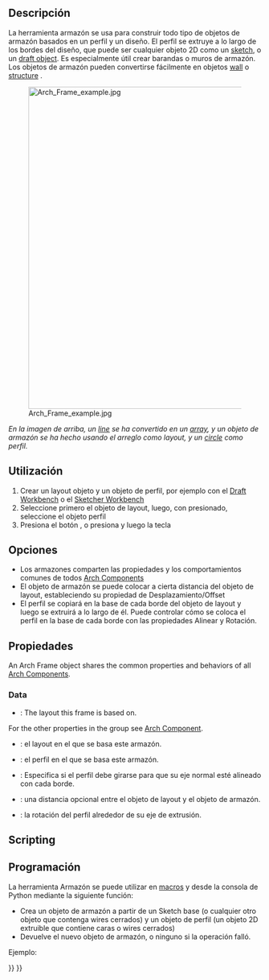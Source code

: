 <languages/>

<div class="mw-translate-fuzzy">
{{docnav/es|[[Arch_Nest|Nest]]|[[Arch_Fence|Fence]]|[[Arch_Workbench/es|Arch]]|IconL=Arch_Nest.svg |IconC=Workbench_Arch.svg |IconR=Arch_Fence.svg}}
</div>

<div class="mw-translate-fuzzy">
{{GuiCommand/es
|Name=Arch Frame
|Name/es=Arch Frame
|MenuLocation=Arch → Frame
|Workbenches=[[Arch_Workbench/es|Arch]]
|Shortcut={{KEY|F}} {{KEY|R}}
|SeeAlso=[[Arch Wall/es]], [[Arch Structure/es]]
}}
</div>

<span id="Description"></span>
==Descripción==

<div class="mw-translate-fuzzy">
La herramienta armazón se usa para construir todo tipo de objetos de armazón basados en un perfil y un diseño. El perfil se extruye a lo largo de los bordes del diseño, que puede ser cualquier objeto 2D como un [[Sketcher_Workbench/es|sketch]], o un [[Draft_Workbench/es|draft object]]. Es especialmente útil crear barandas o muros de armazón. Los objetos de armazón pueden convertirse fácilmente en objetos [[Arch Wall/es|wall]] o [[Arch Structure/es|structure]] .
</div>

[[Image:Arch Frame example.jpg|640px]]
<div class="mw-translate-fuzzy">
''En la imagen de arriba, un [[Draft Line/es|line]] se ha convertido en un [[Draft Array/es|array]], y un objeto de armazón se ha hecho usando el arreglo como layout, y un [[Draft Circle/es|circle]] como perfil.''
</div>

<span id="Usage"></span>
<div class="mw-translate-fuzzy">
==Utilización==
</div>

<div class="mw-translate-fuzzy">
# Crear un layout objeto y un objeto de perfil, por ejemplo con el [[Draft Workbench/es|Draft Workbench]] o el [[Sketcher Workbench/es|Sketcher Workbench]]
# Seleccione primero el objeto de layout, luego, con {{KEY|CTRL}} presionado, seleccione el objeto perfil
# Presiona el botón {{KEY|[[Image: Arch Frame.png|16px]] [[Arch Frame/es|Arch Frame]]}}, o presiona {{KEY|F}} y luego la tecla {{KEY|R}}
</div>

<span id="Options"></span>
==Opciones==

<div class="mw-translate-fuzzy">
* Los armazones comparten las propiedades y los comportamientos comunes de todos [[Arch Component/es|Arch Components]]
* El objeto de armazón se puede colocar a cierta distancia del objeto de layout, estableciendo su propiedad de Desplazamiento/Offset
* El perfil se copiará en la base de cada borde del objeto de layout y luego se extruirá a lo largo de él. Puede controlar cómo se coloca el perfil en la base de cada borde con las propiedades Alinear y Rotación.
</div>

<span id="Properties"></span>
==Propiedades==

An Arch Frame object shares the common properties and behaviors of all [[Arch_Component|Arch Components]].

===Data===

{{TitleProperty|Component}}

* {{PropertyData|Base|Link}}: The layout this frame is based on.

For the other properties in the group see [[Arch_Component#Properties|Arch Component]].

{{TitleProperty|Frame}}

<div class="mw-translate-fuzzy">
* {{PropertyData/es|Base}}: el layout en el que se basa este armazón.
* {{PropertyData/es|Profile}}: el perfil en el que se basa este armazón.
* {{PropertyData/es|Align}}: Especifica si el perfil debe girarse para que su eje normal esté alineado con cada borde.
* {{PropertyData/es|Offset}}: una distancia opcional entre el objeto de layout y el objeto de armazón.
* {{PropertyData/es|Rotation}}: la rotación del perfil alrededor de su eje de extrusión.
</div>

==Scripting==

<div class="mw-translate-fuzzy">
==Programación==
</div>

<div class="mw-translate-fuzzy">
La herramienta Armazón se puede utilizar en [[macros/es|macros]] y desde la consola de Python mediante la siguiente función:
</div>

{{Code|code=
Frame = makeFrame(baseobj, profile)
}}

<div class="mw-translate-fuzzy">
* Crea un objeto de armazón a partir de un Sketch base (o cualquier otro objeto que contenga wires cerrados) y un objeto de perfil (un objeto 2D extruible que contiene caras o wires cerrados)
* Devuelve el nuevo objeto de armazón, o ninguno si la operación falló.
</div>

Ejemplo:

{{Code|code=
import Draft, Arch

Line = Draft.makeLine(FreeCAD.Vector(0, 0, 0), FreeCAD.Vector(0, 0, 2000))
baseobj = Draft.makeArray(Line, FreeCAD.Vector(1000, 0, 0), FreeCAD.Vector(0, 1, 0), 6, 1)

profile = Draft.makeCircle(200)
Frame = Arch.makeFrame(baseobj, profile)
FreeCAD.ActiveDocument.recompute()
}}


<div class="mw-translate-fuzzy">
{{docnav/es|[[Arch_Nest|Nest]]|[[Arch_Fence|Fence]]|[[Arch_Workbench|Arch]]|IconL=Arch_Nest.svg |IconC=Workbench_Arch.svg |IconR=Arch_Fence.svg}}
</div>

{{BIM_Tools_navi{{#translation:}}}}
{{Userdocnavi{{#translation:}}}}